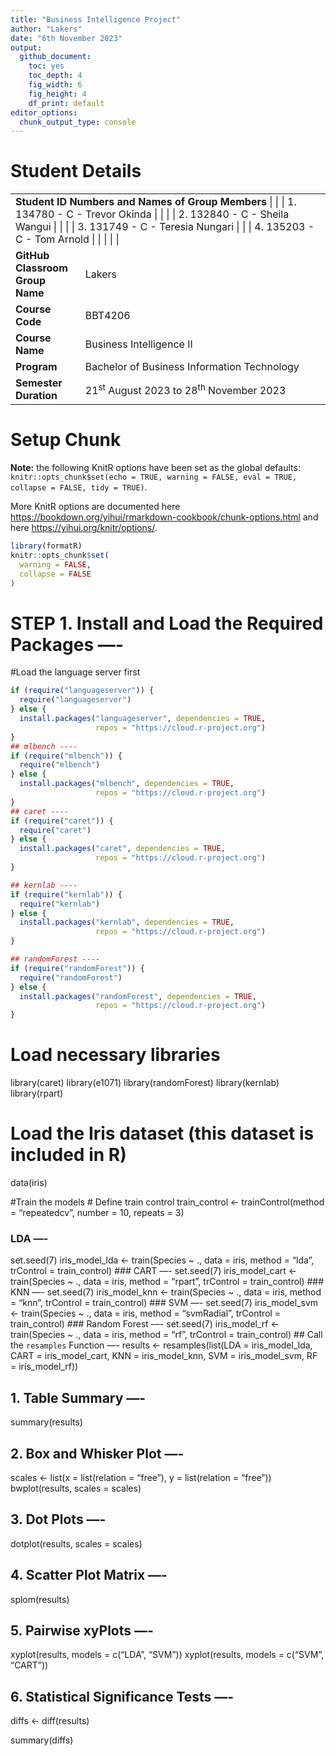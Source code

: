 ```yaml
---
title: "Business Intelligence Project"
author: "Lakers"
date: "6th November 2023"
output:
  github_document: 
    toc: yes
    toc_depth: 4
    fig_width: 6
    fig_height: 4
    df_print: default
editor_options:
  chunk_output_type: console
---
```

# Student Details

+---------------------------------------------------+--------------------------------------------------------------------------------------------------------------------------------------------------------------------------+
| **Student ID Numbers and Names of Group Members** 
|                                                   |                                                                                                                                                                          |
|                                                   | 1.  134780 - C - Trevor Okinda                                                                                                                                              |
|                                                   |                                                                                                                                                                          |
|                                                   | 2.  132840 - C - Sheila Wangui                                                                                                                                              |
|                                                   |                                                                                                                                                                          |
|                                                   | 3.  131749 - C - Teresia Nungari                                                                                                                                              |
|                                                   |                                                                                                                                                                          |
|                                                   | 4.  135203 - C - Tom Arnold                                                                                                                                              |
|                                                   |                                                                                                                                                                          |
|                                                   |                                                                                                                                              |
+---------------------------------------------------+--------------------------------------------------------------------------------------------------------------------------------------------------------------------------+
| **GitHub Classroom Group Name**                   | Lakers                                                                                                       
+---------------------------------------------------+--------------------------------------------------------------------------------------------------------------------------------------------------------------------------+
| **Course Code**                                   | BBT4206                                                                                                                                                                  |
+---------------------------------------------------+--------------------------------------------------------------------------------------------------------------------------------------------------------------------------+
| **Course Name**                                   | Business Intelligence II                                                                                                                                                 |
+---------------------------------------------------+--------------------------------------------------------------------------------------------------------------------------------------------------------------------------+
| **Program**                                       | Bachelor of Business Information Technology                                                                                                                              |
+---------------------------------------------------+--------------------------------------------------------------------------------------------------------------------------------------------------------------------------+
| **Semester Duration**                             | 21^st^ August 2023 to 28^th^ November 2023                                                                                                                               |
+---------------------------------------------------+--------------------------------------------------------------------------------------------------------------------------------------------------------------------------+



# Setup Chunk


**Note:** the following KnitR options have been set as the global defaults: <BR> `knitr::opts_chunk$set(echo = TRUE, warning = FALSE, eval = TRUE, collapse = FALSE, tidy = TRUE)`.

More KnitR options are documented here <https://bookdown.org/yihui/rmarkdown-cookbook/chunk-options.html> and here <https://yihui.org/knitr/options/>.

```r
library(formatR)
knitr::opts_chunk$set(
  warning = FALSE,
  collapse = FALSE
)
```
# STEP 1. Install and Load the Required Packages ----
#Load the language server first
```r

if (require("languageserver")) {
  require("languageserver")
} else {
  install.packages("languageserver", dependencies = TRUE,
                   repos = "https://cloud.r-project.org")
}
## mlbench ----
if (require("mlbench")) {
  require("mlbench")
} else {
  install.packages("mlbench", dependencies = TRUE,
                   repos = "https://cloud.r-project.org")
}
## caret ----
if (require("caret")) {
  require("caret")
} else {
  install.packages("caret", dependencies = TRUE,
                   repos = "https://cloud.r-project.org")
}

## kernlab ----
if (require("kernlab")) {
  require("kernlab")
} else {
  install.packages("kernlab", dependencies = TRUE,
                   repos = "https://cloud.r-project.org")
}

## randomForest ----
if (require("randomForest")) {
  require("randomForest")
} else {
  install.packages("randomForest", dependencies = TRUE,
                   repos = "https://cloud.r-project.org")
}
```
# Load necessary libraries
library(caret)
library(e1071)
library(randomForest)
library(kernlab)
library(rpart)

# Load the Iris dataset (this dataset is included in R)
data(iris)

#Train the models
# Define train control
train_control <- trainControl(method = "repeatedcv", number = 10, repeats = 3)

### LDA ----
set.seed(7)
iris_model_lda <- train(Species ~ ., data = iris,
                        method = "lda", trControl = train_control)
### CART ----
set.seed(7)
iris_model_cart <- train(Species ~ ., data = iris,
                         method = "rpart", trControl = train_control)
### KNN ----
set.seed(7)
iris_model_knn <- train(Species ~ ., data = iris,
                        method = "knn", trControl = train_control)
### SVM ----
set.seed(7)
iris_model_svm <- train(Species ~ ., data = iris,
                        method = "svmRadial", trControl = train_control)
### Random Forest ----
set.seed(7)
iris_model_rf <- train(Species ~ ., data = iris,
                       method = "rf", trControl = train_control)
## Call the `resamples` Function ----
results <- resamples(list(LDA = iris_model_lda, CART = iris_model_cart,
                          KNN = iris_model_knn, SVM = iris_model_svm,
                          RF = iris_model_rf))

## 1. Table Summary ----
summary(results)

## 2. Box and Whisker Plot ----
scales <- list(x = list(relation = "free"), y = list(relation = "free"))
bwplot(results, scales = scales)

## 3. Dot Plots ----
dotplot(results, scales = scales)

## 4. Scatter Plot Matrix ----
splom(results)

## 5. Pairwise xyPlots ----
xyplot(results, models = c("LDA", "SVM"))
xyplot(results, models = c("SVM", "CART"))

## 6. Statistical Significance Tests ----
diffs <- diff(results)

summary(diffs)
